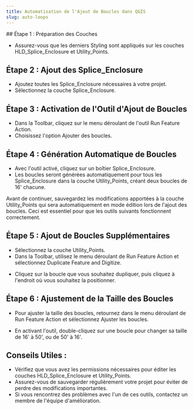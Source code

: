 ```yaml
---
title: Automatisation de l'Ajout de Boucles dans QGIS
slug: auto-loops
---
```

<div>
  ## Étape 1 : Préparation des Couches

  - Assurez-vous que les derniers <Quote>Styling</Quote> sont appliqués sur les couches 
  <Snippet>HLD_Splice_Enclosure</Snippet> et <Snippet>Utility_Points</Snippet>.


  ## Étape 2 : Ajout des Splice_Enclosure

  - Ajoutez toutes les <Snippet>Splice_Enclosure</Snippet> nécessaires à votre projet.
  - Sélectionnez la couche <Snippet>Splice_Enclosure</Snippet>. 


  ## Étape 3 : Activation de l'Outil d'Ajout de Boucles

  - Dans la <Quote>Toolbar</Quote>, cliquez sur le menu déroulant de l'outil <Quote>Run Feature Action</Quote>.
  - Choisissez l'option <Quote>Ajouter des boucles</Quote>.

  <LoadDynamicImage imageName="auto-loops/outil_ajouter_boucles" />

  ## Étape 4 : Génération Automatique de Boucles

  - Avec l'outil activé, cliquez sur un boîtier <Snippet>Splice_Enclosure</Snippet>.
  - Les boucles seront générées automatiquement pour tous les <Snippet>Splice_Enclosure</Snippet> dans la 
  couche <Snippet>Utility_Points</Snippet>, créant deux boucles de 16' chacune.

  <LoadDynamicImage imageName="auto-loops/example_boucles" />


  <Callout type="warning">
    Avant de continuer, sauvegardez les modifications apportées à la couche <Snippet>Utility_Points</Snippet> 
    qui sera automatiquement en mode édition lors de l'ajout des boucles. Ceci est essentiel pour que les outils 
    suivants fonctionnent correctement.
  </Callout>

  <LoadDynamicImage imageName="auto-loops/screenshot_sauvegarde_boucles" />

  ## Étape 5 : Ajout de Boucles Supplémentaires

  - Sélectionnez la couche <Snippet>Utility_Points</Snippet>.
  - Dans la <Quote>Toolbar</Quote>, utilisez le menu déroulant de <Quote>Run Feature Action</Quote> 
  et sélectionnez <Quote>Duplicate Feature and Digitize</Quote>.

  <LoadDynamicImage imageName="auto-loops/outil_ajouter_boucles_supp" />

  - Cliquez sur la boucle que vous souhaitez dupliquer, puis cliquez à l'endroit où vous souhaitez la positionner.


  ## Étape 6 : Ajustement de la Taille des Boucles

  - Pour ajuster la taille des boucles, retournez dans le menu déroulant de <Snippet>Run Feature Action</Snippet> 
  et sélectionnez <Snippet>Ajuster les boucles</Snippet>.

  <LoadDynamicImage imageName="auto-loops/outil_ajuster_boucles" />

  - En activant l'outil, double-cliquez sur une boucle pour changer sa taille de 16' à 50', ou de 50' à 16'.

  ## Conseils Utiles :

  - Vérifiez que vous avez les permissions nécessaires pour éditer les couches <Snippet>HLD_Splice_Enclosure</Snippet> et <Snippet>Utility_Points</Snippet>.
  - Assurez-vous de sauvegarder régulièrement votre projet pour éviter de perdre des modifications importantes.
  - Si vous rencontrez des problèmes avec l'un de ces outils, contactez un membre de l'équipe d'amélioration.
</div>